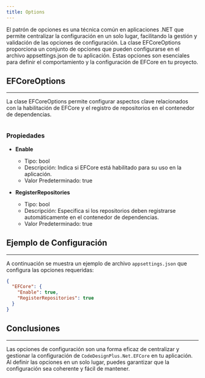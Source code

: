 ```yaml
---
title: Options
---
```



El patrón de opciones es una técnica común en aplicaciones .NET que permite centralizar la configuración en un solo lugar, facilitando la gestión y validación de las opciones de configuración. La clase EFCoreOptions proporciona un conjunto de opciones que pueden configurarse en el archivo appsettings.json de tu aplicación. Estas opciones son esenciales para definir el comportamiento y la configuración de EFCore en tu proyecto.

## EFCoreOptions
---

La clase EFCoreOptions permite configurar aspectos clave relacionados con la habilitación de EFCore y el registro de repositorios en el contenedor de dependencias.

```csharp url="packages/CodeDesignPlus.Net.EFCore/src/CodeDesignPlus.Net.EFCore.Abstractions/Options/EFCoreOptions.cs"
```

### Propiedades

- **Enable**
  - Tipo: bool
  - Descripción: Indica si EFCore está habilitado para su uso en la aplicación.
  - Valor Predeterminado: true

- **RegisterRepositories**
  - Tipo: bool
  - Descripción: Especifica si los repositorios deben registrarse automáticamente en el contenedor de dependencias.
  - Valor Predeterminado: true


## Ejemplo de Configuración
---

A continuación se muestra un ejemplo de archivo `appsettings.json` que configura las opciones requeridas:

```json
{
  "EFCore": {
    "Enable": true,
    "RegisterRepositories": true
  }
}
```

## Conclusiones
---

Las opciones de configuración son una forma eficaz de centralizar y gestionar la configuración de `CodeDesignPlus.Net.EFCore` en tu aplicación. Al definir las opciones en un solo lugar, puedes garantizar que la configuración sea coherente y fácil de mantener.